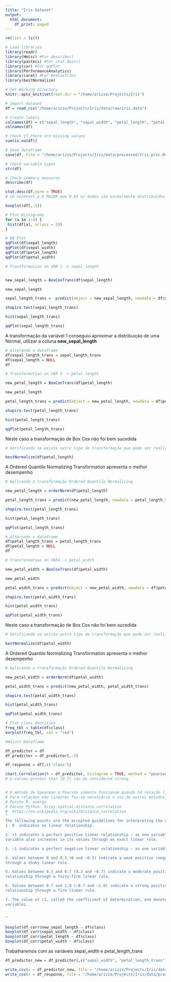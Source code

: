 ```yaml
---
title: "Iris Dataset"
output:
  html_document:
    df_print: paged
---
```


```r
rm(list = ls())
```


```r
# Load libraries
library(readr)
library(Hmisc) #For describe()
library(pastecs) #For stat.desc()
library(car) #For qqPlot
library(PerformanceAnalytics)
library(caret) #For BoxCoxTrans
library(bestNormalize)
```


```r
# Set Working directory
knitr::opts_knit$set(root.dir = "/home/arizzo/Projects/Iris")
```


```r
# Import dataset
df = read_csv("/home/arizzo/Projects/Iris/data/raw/iris.data")
```
```r
# Create labels
colnames(df) = c("sepal_length", "sepal_width", "petal_length", "petal_width", "class")
colnames(df)
```


```r
# Check if there are missing values
sum(is.na(df))
```


```r
# Save dataframe
save(df, file = "/home/arizzo/Projects/Iris/data/processed/Iris_proc.Rda")
```

```r
# Check variable types
str(df)
```

```r
# Check summary measures 
describe(df)
```

```r
stat.desc(df,norm = TRUE)
# Se normtest.p é MAIOR que 0.05 os dados são normalmente distribuídos
```


```r
boxplot(df[,-5])
```

```r
# Plot Histograms
for (a in 1:4) {
 hist(df[a], nclass = 20)
}

```

```r
# QQ Plot
qqPlot(df$sepal_length)
qqPlot(df$sepal_width)
qqPlot(df$petal_length)
qqPlot(df$petal_width)
```

```r
# Transformation on VAR 1 -> sepal_length


new_sepal_length = BoxCoxTrans(df$sepal_length)

new_sepal_length

sepal_length_trans =  predict(object = new_sepal_length, newdata = df$sepal_length)

shapiro.test(sepal_length_trans)

hist(sepal_length_trans)

qqPlot(sepal_length_trans)

```
A transformação da variável 1 conseguiu aproximar a distribuição de uma Normal, utilizar a coluna **new_sepal_length**

```r
# Alterando o dataframe
df$sepal_length_trans = sepal_length_trans
df$sepal_length = NULL
df
```



```r
# Transformation on VAR 3 -> petal_length

new_petal_length = BoxCoxTrans(df$petal_length)

new_petal_length

petal_length_trans = predict(object = new_petal_length, newdata = df$petal_length)

shapiro.test(petal_length_trans)

hist(petal_length_trans)

qqPlot(petal_length_trans)
```
Neste caso a transformação de Box Cox não foi bem sucedida


```r
# Verificando se existe outro tipo de transformação que pode ser realizada

bestNormalize(df$petal_length)
```

A Ordered Quantile Normalizing Transformation apresenta o melhor desempenho

```r
# Aplicando a transformação Ordered Quantile Normalizing

new_petal_length = orderNorm(df$petal_length)

petal_length_trans = predict(new_petal_length, newdata = petal_length_trans)

shapiro.test(petal_length_trans)

hist(petal_length_trans)

qqPlot(petal_length_trans)
```

```r
# Alterando o dataframe
df$petal_length_trans = petal_length_trans
df$petal_length = NULL
df
```



```r
# Transformation on VAR4 -> petal_width

new_petal_width = BoxCoxTrans(df$petal_width)

new_petal_width

petal_width_trans = predict(object = new_petal_width, newdata = df$petal_width)

shapiro.test(petal_width_trans)

hist(petal_width_trans)

qqPlot(petal_width_trans)
```
Neste caso a transformação de Box Cox não foi bem sucedida

```r
# Verificando se existe outro tipo de transformação que pode ser realizada

bestNormalize(df$petal_width)
```

A Ordered Quantile Normalizing Transformation apresenta o melhor desempenho

```r
# Aplicando a transformação Ordered Quantile Normalizing

new_petal_width = orderNorm(df$petal_width)

petal_width_trans = predict(new_petal_width, petal_width_trans)

shapiro.test(petal_width_trans)

hist(petal_width_trans)

qqPlot(petal_width_trans)
```


```r
# Plot class densities
freq_tbl = table(df$class)
barplot(freq_tbl, col = "red")
```

```r
#Adjust Dataframe

df_predictor = df
df_predictor = df_predictor[,-3]

df_response = df[,c('class')]
```



```r

chart.Correlation(R = df_predictor, histogram = TRUE, method = "pearson")
# p-values greater than |0.7| can be considered strong


# O método de Spearman e Pearson somente funcionam quando há relação linear entre as variáveis
# Para relações não lineares faz-se necessário o uso de outros métodos, tal como DISTANCE CORRELATION
# Pacote R: energy
# Pacote Python: Scipy.spatial.distance.correlation
#  https://en.wikipedia.org/wiki/Distance_correlation
"
The following points are the accepted guidelines for interpreting the correlation coefficient:
1. 0  indicates no linear relationship.

2. +1 indicates a perfect positive linear relationship – as one variable increases in its values, the other
variable also increases in its values through an exact linear rule.

3. −1 indicates a perfect negative linear relationship – as one variable increases in its values, the other variable decreases in its values through an exact linear rule.

4. Values between 0 and 0.3 (0 and −0.3) indicate a weak positive (negative) linear relationship
through a shaky linear rule.

5. Values between 0.3 and 0.7 (0.3 and −0.7) indicate a moderate positive (negative) linear
relationship through a fuzzy-firm linear rule.

6. Values between 0.7 and 1.0 (−0.7 and −1.0) indicate a strong positive (negative) linear
relationship through a firm linear rule.

7. The value of r2, called the coefficient of determination, and denoted R2 is typically interpreted as ‘the percent of variation in one variable explained by the other variable,’ or ‘the percent of variation shared between the two
variables.


"
```


```r
boxplot(df_corr$new_sepal_length ~ df$class)
boxplot(df_corr$sepal_width ~ df$class)
boxplot(df_corr$petal_length ~ df$class)
boxplot(df_corr$petal_width ~ df$class)

```

Trabalharemos com as variáveis sepal_width e petal_length_trans

```r
df_predictor_new = df_predictor[,c("sepal_width", "petal_length_trans")]

```

```r
write_csv(x = df_predictor_new, file = "/home/arizzo/Projects/Iris/data/processed/iris_predictors.csv")
write_csv(x = df_response, file = "/home/arizzo/Projects/Iris/data/processed/iris_response.csv")
```


